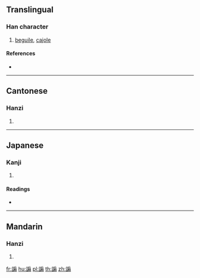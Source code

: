 {{character info/new}}
==Translingual==

===Han character===
{{Han char|rn=149|rad=言|as=10|sn=17|four=03627|canj=YRHSM,YRISM}}

# [[beguile]], [[cajole]]

====References====
* {{Han ref|kx=1174.160|dkj=35784|dj=1639.020|hdz=64010.020|uh=8B06|ud=35590|bh=EEAD|bd=61101}}

----

==Cantonese==

===Hanzi===
{{yue-hanzi|jyut=|y=sin3}}

# {{defn|lang=yue|sort=言10}}

----

==Japanese==

===Kanji===
{{ja-kanji|grade=|rs=言10}}

# {{defn|lang=ja|sort=言10}}

====Readings====
* {{ja-readings|on=[[せん]] (sen)|kun=[[まどわす]] (madowasu)|nanori=}}

----

==Mandarin==

===Hanzi===
{{cmn-hanzi|pin=[[hōng]] ([[hong1]]), [[shàn]] ([[shan4]])|wg=hung<sup>1</sup>, shan<sup>4</sup>}}

# {{defn|lang=cmn|sort=言10}}

[[fr:謆]]
[[hu:謆]]
[[pl:謆]]
[[th:謆]]
[[zh:謆]]